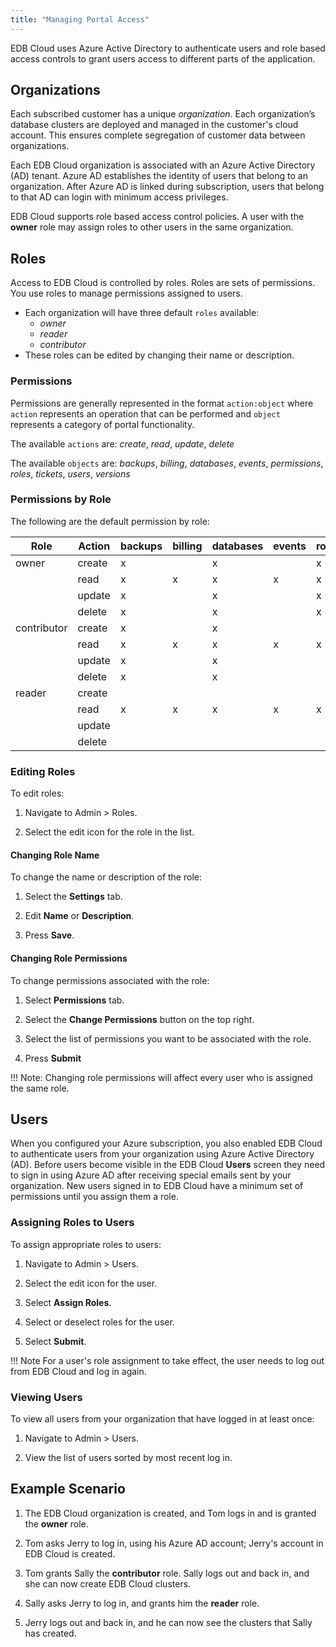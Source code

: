 ```yaml
---
title: "Managing Portal Access"
---
```


EDB Cloud uses Azure Active Directory to authenticate users and role based access controls to grant users access to different parts of the application.

## Organizations

Each subscribed customer has a unique *organization*. Each organization’s database clusters are deployed and managed in the customer's cloud account. This ensures complete segregation of customer data between organizations.

Each EDB Cloud organization is associated with an Azure Active Directory (AD) tenant. Azure AD establishes the identity of users that belong to an organization. After Azure AD is linked during subscription, users that belong to that AD can login with minimum access privileges.

EDB Cloud supports role based access control policies. A user with the **owner** role may assign roles to other users in the same organization. 

## Roles
Access to EDB Cloud is controlled by roles. Roles are sets of permissions. You use roles to manage permissions assigned to users.

* Each organization will have three default `roles` available:
  * _owner_
  * _reader_
  * _contributor_  
* These roles can be edited by changing their name or description.

### Permissions  

Permissions are generally represented in the format `action:object` where `action` represents an operation that can be performed and `object` represents a category of portal functionality.

The available `actions` are: _create_, _read_, _update_, _delete_

The available `objects` are: _backups_, _billing_, _databases_, _events_, _permissions_, _roles_, _tickets_, _users_,  _versions_

### Permissions by Role

The following are the default permission by role:

| Role        | Action |backups | billing | databases | events | roles | permissions | tickets | users | versions |
|-------------|--------|--------|---------|-----------|--------|-------|-------------|---------|-------|----------|
| owner       | create |   x    |         |     x     |        |    x  |       x     |     x   |   x   |    x     |
|             | read   |   x    |    x    |     x     |   x    |    x  |       x     |     x   |   x   |    x     |
|             | update |   x    |         |     x     |        |    x  |       x     |     x   |   x   |    x     |
|             | delete |   x    |         |     x     |        |    x  |       x     |     x   |   x   |    x     |
| contributor | create |   x    |         |     x     |        |       |             |     x   |       |          | 
|             | read   |   x    |    x    |     x     |   x    |    x  |       x     |     x   |   x   |    x     |
|             | update |   x    |         |     x     |        |       |             |     x   |       |          |
|             | delete |   x    |         |     x     |        |       |             |     x   |       |          |
| reader      | create |        |         |           |        |       |             |         |       |          |
|             | read   |   x    |    x    |     x     |   x    |    x  |       x     |     x   |   x   |    x     |
|             | update |        |         |           |        |       |             |         |       |          |
|             | delete |        |         |           |        |       |             |         |       |          |


### Editing Roles

To edit roles:
1. Navigate to Admin > Roles.

3. Select the edit icon for the role in the list.

#### Changing Role Name

To change the name or description of the role:
1. Select the **Settings** tab.

2. Edit **Name** or **Description**.
3. Press **Save**.

#### Changing Role Permissions

To change permissions associated with the role:
1. Select **Permissions** tab.

2. Select the **Change Permissions** button on the top right.
3. Select the list of permissions you want to be associated with the role.
4. Press **Submit**

!!! Note:
    Changing role permissions will affect every user who is assigned the same role.

## Users

When you configured your Azure subscription, you also enabled EDB Cloud to authenticate users from your organization using Azure Active Directory (AD). Before users become visible in the EDB Cloud **Users** screen they need to sign in using Azure AD after receiving special emails sent by your organization. New users signed in to EDB Cloud have a minimum set of permissions until you assign them a role.

### Assigning Roles to Users
To assign appropriate roles to users:
1. Navigate to Admin > Users.

2. Select the edit icon for the user.
3. Select **Assign Roles**.
4. Select or deselect roles for the user.
5. Select **Submit**.

!!! Note
    For a user's role assignment to take effect, the user needs to log out from EDB Cloud and log in again.

### Viewing Users

To view all users from your organization that have logged in at least once:

1. Navigate to Admin > Users.

2. View the list of users sorted by most recent log in.

## Example Scenario

1. The EDB Cloud organization is created, and Tom logs in and is granted the **owner** role.

1. Tom asks Jerry to log in, using his Azure AD account; Jerry's account in EDB Cloud is created.
1. Tom grants Sally the **contributor** role. Sally logs out and back in, and she can now create EDB Cloud clusters.
1. Sally asks Jerry to log in, and grants him the **reader** role.
1. Jerry logs out and back in, and he can now see the clusters that Sally has created.

